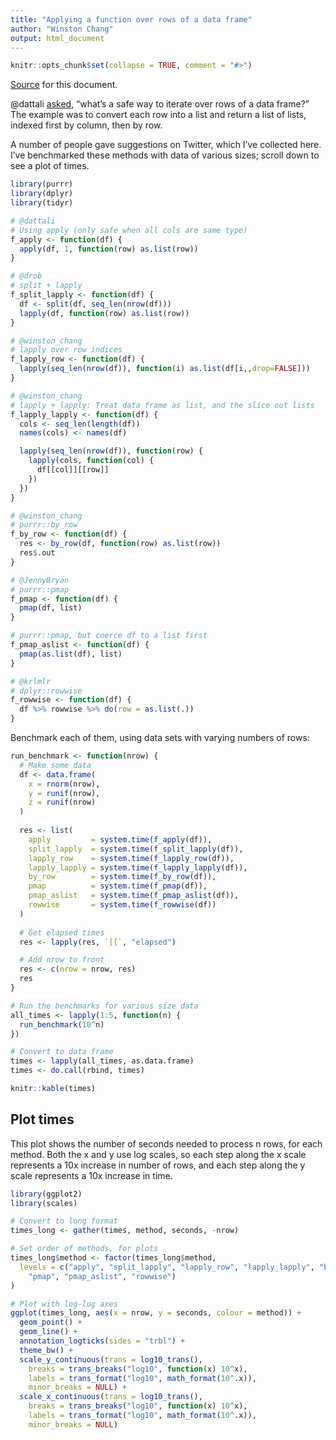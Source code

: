 ```yaml
---
title: "Applying a function over rows of a data frame"
author: "Winston Chang"
output: html_document
---
```


```r
knitr::opts_chunk$set(collapse = TRUE, comment = "#>")
```

[Source](https://gist.github.com/wch/0e564def155d976c04dd28a876dc04b4) for this document.

@dattali [asked](https://twitter.com/daattali/status/761058049859518464), "what's a safe way to iterate over rows of a data frame?" The example was to convert each row into a list and return a list of lists, indexed first by column, then by row.

A number of people gave suggestions on Twitter, which I've collected here. I've benchmarked these methods with data of various sizes; scroll down to see a plot of times.

```r
library(purrr)
library(dplyr)
library(tidyr)

# @dattali
# Using apply (only safe when all cols are same type)
f_apply <- function(df) {
  apply(df, 1, function(row) as.list(row))  
}

# @drob
# split + lapply
f_split_lapply <- function(df) {
  df <- split(df, seq_len(nrow(df)))
  lapply(df, function(row) as.list(row))
}

# @winston_chang
# lapply over row indices
f_lapply_row <- function(df) {
  lapply(seq_len(nrow(df)), function(i) as.list(df[i,,drop=FALSE]))
}

# @winston_chang
# lapply + lapply: Treat data frame as list, and the slice out lists
f_lapply_lapply <- function(df) {
  cols <- seq_len(length(df))
  names(cols) <- names(df)

  lapply(seq_len(nrow(df)), function(row) {
    lapply(cols, function(col) {
      df[[col]][[row]]
    })
  })
}

# @winston_chang
# purrr::by_row
f_by_row <- function(df) {
  res <- by_row(df, function(row) as.list(row))
  res$.out
}

# @JennyBryan
# purrr::pmap
f_pmap <- function(df) {
  pmap(df, list)
}

# purrr::pmap, but coerce df to a list first
f_pmap_aslist <- function(df) {
  pmap(as.list(df), list)
}

# @krlmlr
# dplyr::rowwise
f_rowwise <- function(df) {
  df %>% rowwise %>% do(row = as.list(.))
}
```


Benchmark each of them, using data sets with varying numbers of rows:

```r
run_benchmark <- function(nrow) {
  # Make some data
  df <- data.frame(
    x = rnorm(nrow),
    y = runif(nrow),
    z = runif(nrow)
  )
  
  res <- list(
    apply         = system.time(f_apply(df)),
    split_lapply  = system.time(f_split_lapply(df)),
    lapply_row    = system.time(f_lapply_row(df)),
    lapply_lapply = system.time(f_lapply_lapply(df)),
    by_row        = system.time(f_by_row(df)),
    pmap          = system.time(f_pmap(df)),
    pmap_aslist   = system.time(f_pmap_aslist(df)),
    rowwise       = system.time(f_rowwise(df))
  )
  
  # Get elapsed times
  res <- lapply(res, `[[`, "elapsed")

  # Add nrow to front
  res <- c(nrow = nrow, res)
  res
}

# Run the benchmarks for various size data
all_times <- lapply(1:5, function(n) {
  run_benchmark(10^n)
})

# Convert to data frame
times <- lapply(all_times, as.data.frame)
times <- do.call(rbind, times)

knitr::kable(times)
```


## Plot times

This plot shows the number of seconds needed to process n rows, for each method. Both the x and y use log scales, so each step along the x scale represents a 10x increase in number of rows, and each step along the y scale represents a 10x increase in time.

```r
library(ggplot2)
library(scales)

# Convert to long format
times_long <- gather(times, method, seconds, -nrow)

# Set order of methods, for plots
times_long$method <- factor(times_long$method,
  levels = c("apply", "split_lapply", "lapply_row", "lapply_lapply", "by_row",
    "pmap", "pmap_aslist", "rowwise")
)

# Plot with log-log axes
ggplot(times_long, aes(x = nrow, y = seconds, colour = method)) +
  geom_point() +
  geom_line() +
  annotation_logticks(sides = "trbl") +
  theme_bw() +
  scale_y_continuous(trans = log10_trans(),
    breaks = trans_breaks("log10", function(x) 10^x),
    labels = trans_format("log10", math_format(10^.x)),
    minor_breaks = NULL) +
  scale_x_continuous(trans = log10_trans(),
    breaks = trans_breaks("log10", function(x) 10^x),
    labels = trans_format("log10", math_format(10^.x)),
    minor_breaks = NULL)
```
